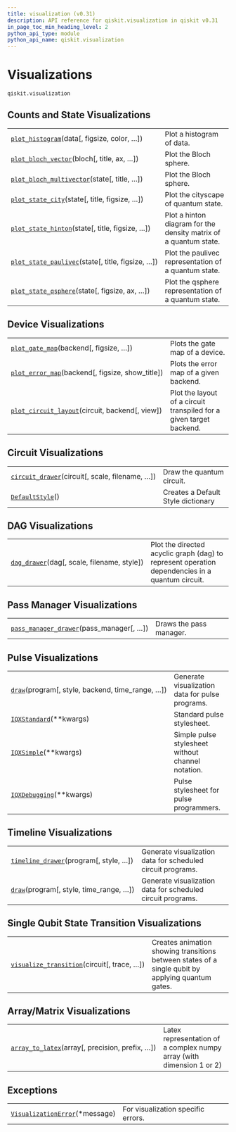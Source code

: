```yaml
---
title: visualization (v0.31)
description: API reference for qiskit.visualization in qiskit v0.31
in_page_toc_min_heading_level: 2
python_api_type: module
python_api_name: qiskit.visualization
---
```


<span id="module-qiskit.visualization" />

<span id="qiskit-visualization" />

<span id="visualizations-qiskit-visualization" />

# Visualizations

`qiskit.visualization`

## Counts and State Visualizations

|                                                                                                                                           |                                                                  |
| ----------------------------------------------------------------------------------------------------------------------------------------- | ---------------------------------------------------------------- |
| [`plot_histogram`](qiskit.visualization.plot_histogram "qiskit.visualization.plot_histogram")(data\[, figsize, color, …])                 | Plot a histogram of data.                                        |
| [`plot_bloch_vector`](qiskit.visualization.plot_bloch_vector "qiskit.visualization.plot_bloch_vector")(bloch\[, title, ax, …])            | Plot the Bloch sphere.                                           |
| [`plot_bloch_multivector`](qiskit.visualization.plot_bloch_multivector "qiskit.visualization.plot_bloch_multivector")(state\[, title, …]) | Plot the Bloch sphere.                                           |
| [`plot_state_city`](qiskit.visualization.plot_state_city "qiskit.visualization.plot_state_city")(state\[, title, figsize, …])             | Plot the cityscape of quantum state.                             |
| [`plot_state_hinton`](qiskit.visualization.plot_state_hinton "qiskit.visualization.plot_state_hinton")(state\[, title, figsize, …])       | Plot a hinton diagram for the density matrix of a quantum state. |
| [`plot_state_paulivec`](qiskit.visualization.plot_state_paulivec "qiskit.visualization.plot_state_paulivec")(state\[, title, figsize, …]) | Plot the paulivec representation of a quantum state.             |
| [`plot_state_qsphere`](qiskit.visualization.plot_state_qsphere "qiskit.visualization.plot_state_qsphere")(state\[, figsize, ax, …])       | Plot the qsphere representation of a quantum state.              |

## Device Visualizations

|                                                                                                                                         |                                                                     |
| --------------------------------------------------------------------------------------------------------------------------------------- | ------------------------------------------------------------------- |
| [`plot_gate_map`](qiskit.visualization.plot_gate_map "qiskit.visualization.plot_gate_map")(backend\[, figsize, …])                      | Plots the gate map of a device.                                     |
| [`plot_error_map`](qiskit.visualization.plot_error_map "qiskit.visualization.plot_error_map")(backend\[, figsize, show\_title])         | Plots the error map of a given backend.                             |
| [`plot_circuit_layout`](qiskit.visualization.plot_circuit_layout "qiskit.visualization.plot_circuit_layout")(circuit, backend\[, view]) | Plot the layout of a circuit transpiled for a given target backend. |

## Circuit Visualizations

|                                                                                                                               |                                    |
| ----------------------------------------------------------------------------------------------------------------------------- | ---------------------------------- |
| [`circuit_drawer`](qiskit.visualization.circuit_drawer "qiskit.visualization.circuit_drawer")(circuit\[, scale, filename, …]) | Draw the quantum circuit.          |
| [`DefaultStyle`](qiskit.visualization.qcstyle.DefaultStyle "qiskit.visualization.qcstyle.DefaultStyle")()                     | Creates a Default Style dictionary |

## DAG Visualizations

|                                                                                                                   |                                                                                                 |
| ----------------------------------------------------------------------------------------------------------------- | ----------------------------------------------------------------------------------------------- |
| [`dag_drawer`](qiskit.visualization.dag_drawer "qiskit.visualization.dag_drawer")(dag\[, scale, filename, style]) | Plot the directed acyclic graph (dag) to represent operation dependencies in a quantum circuit. |

## Pass Manager Visualizations

|                                                                                                                                   |                         |
| --------------------------------------------------------------------------------------------------------------------------------- | ----------------------- |
| [`pass_manager_drawer`](qiskit.visualization.pass_manager_drawer "qiskit.visualization.pass_manager_drawer")(pass\_manager\[, …]) | Draws the pass manager. |

## Pulse Visualizations

|                                                                                                                               |                                                   |
| ----------------------------------------------------------------------------------------------------------------------------- | ------------------------------------------------- |
| [`draw`](qiskit.visualization.pulse_v2.draw "qiskit.visualization.pulse_v2.draw")(program\[, style, backend, time\_range, …]) | Generate visualization data for pulse programs.   |
| [`IQXStandard`](qiskit.visualization.pulse_v2.IQXStandard "qiskit.visualization.pulse_v2.IQXStandard")(\*\*kwargs)            | Standard pulse stylesheet.                        |
| [`IQXSimple`](qiskit.visualization.pulse_v2.IQXSimple "qiskit.visualization.pulse_v2.IQXSimple")(\*\*kwargs)                  | Simple pulse stylesheet without channel notation. |
| [`IQXDebugging`](qiskit.visualization.pulse_v2.IQXDebugging "qiskit.visualization.pulse_v2.IQXDebugging")(\*\*kwargs)         | Pulse stylesheet for pulse programmers.           |

## Timeline Visualizations

|                                                                                                                        |                                                             |
| ---------------------------------------------------------------------------------------------------------------------- | ----------------------------------------------------------- |
| [`timeline_drawer`](qiskit.visualization.timeline_drawer "qiskit.visualization.timeline_drawer")(program\[, style, …]) | Generate visualization data for scheduled circuit programs. |
| [`draw`](qiskit.visualization.timeline.draw "qiskit.visualization.timeline.draw")(program\[, style, time\_range, …])   | Generate visualization data for scheduled circuit programs. |

## Single Qubit State Transition Visualizations

|                                                                                                                                       |                                                                                                   |
| ------------------------------------------------------------------------------------------------------------------------------------- | ------------------------------------------------------------------------------------------------- |
| [`visualize_transition`](qiskit.visualization.visualize_transition "qiskit.visualization.visualize_transition")(circuit\[, trace, …]) | Creates animation showing transitions between states of a single qubit by applying quantum gates. |

<span id="array-matrix-visualizations" />

## Array/Matrix Visualizations

|                                                                                                                               |                                                                       |
| ----------------------------------------------------------------------------------------------------------------------------- | --------------------------------------------------------------------- |
| [`array_to_latex`](qiskit.visualization.array_to_latex "qiskit.visualization.array_to_latex")(array\[, precision, prefix, …]) | Latex representation of a complex numpy array (with dimension 1 or 2) |

## Exceptions

|                                                                                                                      |                                    |
| -------------------------------------------------------------------------------------------------------------------- | ---------------------------------- |
| [`VisualizationError`](qiskit.visualization.VisualizationError "qiskit.visualization.VisualizationError")(\*message) | For visualization specific errors. |

